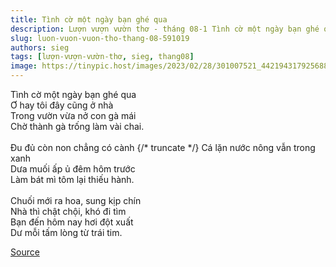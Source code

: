 ```yaml
---
title: Tình cờ một ngày bạn ghé qua
description: Lượn vượn vườn thơ - tháng 08-1 Tình cờ một ngày bạn ghé qua Ơ hay tôi đây cũng ở nhà
slug: luon-vuon-vuon-tho-thang-08-591019
authors: sieg
tags: [lượn-vượn-vườn-thơ, sieg, thang08]
image: https://tinypic.host/images/2023/02/28/301007521_442194317925688_7762590570754169448_n.th.jpg
---
```


Tình cờ một ngày bạn ghé qua\
Ơ hay tôi đây cũng ở nhà\
Trong vườn vừa nở con gà mái\
Chờ thành gà trống làm vài chai.\
\
Đu đủ còn non chẳng có cành
{/* truncate */}
Cá lặn nước nông vẫn trong xanh\
Dưa muối ấp ủ đêm hôm trước\
Làm bát mì tôm lại thiếu hành.\
\
Chuối mới ra hoa, sung kịp chín\
Nhà thì chật chội, khó đi tìm\
Bạn đến hôm nay hơi đột xuất\
Dư mỗi tấm lòng từ trái tim.

[Source](https://www.facebook.com/ape.poem/posts/pfbid0ymTb5kcHYUj59FeaJ35yA7cegvYjm5xYrRtRfaaG47aNnXo89x8DZu1sKCaxnYUUl)
